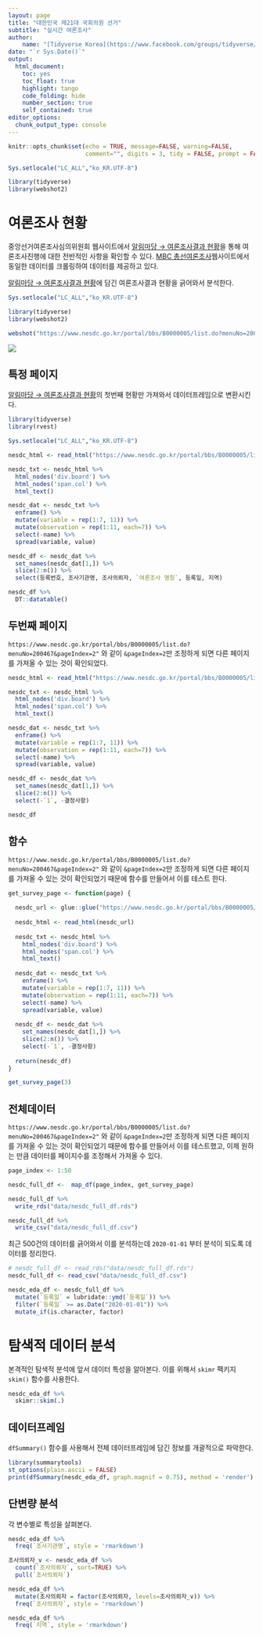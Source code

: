 ```yaml
---
layout: page
title: "대한민국 제21대 국회의원 선거"
subtitle: "실시간 여론조사"
author:
    name: "[Tidyverse Korea](https://www.facebook.com/groups/tidyverse/)"
date: "`r Sys.Date()`"
output:
  html_document: 
    toc: yes
    toc_float: true
    highlight: tango
    code_folding: hide
    number_section: true
    self_contained: true
editor_options: 
  chunk_output_type: console
---
```


```r
knitr::opts_chunk$set(echo = TRUE, message=FALSE, warning=FALSE,
                      comment="", digits = 3, tidy = FALSE, prompt = FALSE, fig.align = 'center')

Sys.setlocale("LC_ALL","ko_KR.UTF-8")

library(tidyverse)
library(webshot2)
```


# 여론조사 현황 {#election-polls-news}

중앙선거여론조사심의위원회 웹사이트에서 
[알림마당 &rarr; 여론조사결과 현황](https://www.nesdc.go.kr/portal/bbs/B0000005/list.do?menuNo=200467)을 통해 여론조사진행에 대한 전반적인 사항을 확인할 수 있다. [MBC 총선여론조사](http://poll-mbc.co.kr/)웹사이트에서 동일한 데이터를 크롤링하여 데이터를 제공하고 있다.

[알림마당 &rarr; 여론조사결과 현황](https://www.nesdc.go.kr/portal/bbs/B0000005/list.do?menuNo=200467)에 담긴 여론조사결과 현황을 긁어와서 분석한다.

```r
Sys.setlocale("LC_ALL","ko_KR.UTF-8")

library(tidyverse)
library(webshot2)

webshot("https://www.nesdc.go.kr/portal/bbs/B0000005/list.do?menuNo=200467", "fig/nesdc.png")
```

![](fig/nesdc.png)

## 특정 페이지 {#election-polls-news-one}

[알림마당 &rarr; 여론조사결과 현황](https://www.nesdc.go.kr/portal/bbs/B0000005/list.do?menuNo=200467)의 첫번째 현황만 가져와서 데이터프레임으로 변환시킨다.

```r
library(tidyverse)
library(rvest)

Sys.setlocale("LC_ALL","ko_KR.UTF-8")

nesdc_html <- read_html("https://www.nesdc.go.kr/portal/bbs/B0000005/list.do?menuNo=200467")

nesdc_txt <- nesdc_html %>% 
  html_nodes('div.board') %>% 
  html_nodes('span.col') %>% 
  html_text()

nesdc_dat <- nesdc_txt %>% 
  enframe() %>% 
  mutate(variable = rep(1:7, 11)) %>% 
  mutate(observation = rep(1:11, each=7)) %>% 
  select(-name) %>% 
  spread(variable, value)

nesdc_df <- nesdc_dat %>% 
  set_names(nesdc_dat[1,]) %>% 
  slice(2:n()) %>% 
  select(등록번호, 조사기관명, 조사의뢰자, `여론조사 명칭`, 등록일, 지역)

nesdc_df %>% 
  DT::datatable()
```


## 두번째 페이지 {#election-polls-news-all}


`https://www.nesdc.go.kr/portal/bbs/B0000005/list.do?menuNo=200467&pageIndex=2"` 와 같이 `&pageIndex=2`만 조정하게 되면 다른 페이지를 가져올 수 있는 것이 확인되었다.

```r
nesdc_html <- read_html("https://www.nesdc.go.kr/portal/bbs/B0000005/list.do?menuNo=200467&pageIndex=2")

nesdc_txt <- nesdc_html %>% 
  html_nodes('div.board') %>% 
  html_nodes('span.col') %>% 
  html_text()

nesdc_dat <- nesdc_txt %>% 
  enframe() %>% 
  mutate(variable = rep(1:7, 11)) %>% 
  mutate(observation = rep(1:11, each=7)) %>% 
  select(-name) %>% 
  spread(variable, value)

nesdc_df <- nesdc_dat %>% 
  set_names(nesdc_dat[1,]) %>% 
  slice(2:n()) %>% 
  select(-`1`, -결정사항)

nesdc_df
```

## 함수 {#election-polls-news-all-function}

`https://www.nesdc.go.kr/portal/bbs/B0000005/list.do?menuNo=200467&pageIndex=2"` 와 같이 `&pageIndex=2`만 조정하게 되면 다른 페이지를 가져올 수 있는 것이 확인되었기 때문에 함수를 만들어서 이를 테스트 한다.

```r

get_survey_page <- function(page) {
  
  nesdc_url <- glue::glue("https://www.nesdc.go.kr/portal/bbs/B0000005/list.do?menuNo=200467&pageIndex={page}")
  
  nesdc_html <- read_html(nesdc_url)
  
  nesdc_txt <- nesdc_html %>% 
    html_nodes('div.board') %>% 
    html_nodes('span.col') %>% 
    html_text()
  
  nesdc_dat <- nesdc_txt %>% 
    enframe() %>% 
    mutate(variable = rep(1:7, 11)) %>% 
    mutate(observation = rep(1:11, each=7)) %>% 
    select(-name) %>% 
    spread(variable, value)
  
  nesdc_df <- nesdc_dat %>% 
    set_names(nesdc_dat[1,]) %>% 
    slice(2:n()) %>% 
    select(-`1`, -결정사항)
  
  return(nesdc_df)
}

get_survey_page(3)
```


## 전체데이터 {#election-polls-news-all-crawl}

`https://www.nesdc.go.kr/portal/bbs/B0000005/list.do?menuNo=200467&pageIndex=2"` 와 같이 `&pageIndex=2`만 조정하게 되면 다른 페이지를 가져올 수 있는 것이 확인되었기 때문에 함수를 만들어서 이를 테스트했고, 이제 원하는 만큼 데이터를 페이지수를 조정해서 가져올 수 있다.

```r
page_index <- 1:50

nesdc_full_df <-  map_df(page_index, get_survey_page)

nesdc_full_df %>% 
  write_rds("data/nesdc_full_df.rds")

nesdc_full_df %>% 
  write_csv("data/nesdc_full_df.csv")
```

최근 500건의 데이터를 긁어와서 이를 분석하는데 `2020-01-01` 부터 분석이 되도록 데이터를 정리한다.

```r
# nesdc_full_df <- read_rds("data/nesdc_full_df.rds")
nesdc_full_df <- read_csv("data/nesdc_full_df.csv")

nesdc_eda_df <- nesdc_full_df %>% 
  mutate(`등록일` = lubridate::ymd(`등록일`)) %>% 
  filter(`등록일` >= as.Date("2020-01-01")) %>% 
  mutate_if(is.character, factor)
```


# 탐색적 데이터 분석 {#election-polls-EDA}

본격적인 탐색적 분석에 앞서 데이터 특성을 알아본다.
이를 위해서 `skimr` 팩키지 `skim()` 함수를 사용한다.

```r
nesdc_eda_df %>% 
  skimr::skim(.)
```

## 데이터프레임 {#election-polls-EDA-df}

`dfSummary()` 함수를 사용해서 전체 데이터프레임에 담긴 정보를 개괄적으로 파악한다.

```r
library(summarytools)
st_options(plain.ascii = FALSE)
print(dfSummary(nesdc_eda_df, graph.magnif = 0.75), method = 'render')
```

## 단변량 분석 {#election-polls-EDA-univariate}

각 변수별로 특성을 살펴본다. 

```r
nesdc_eda_df %>% 
  freq(`조사기관명`, style = 'rmarkdown')
```

```r
조사의뢰자_v <- nesdc_eda_df %>% 
  count(`조사의뢰자`, sort=TRUE) %>% 
  pull(`조사의뢰자`)

nesdc_eda_df %>% 
  mutate(조사의뢰자 = factor(조사의뢰자, levels=조사의뢰자_v)) %>% 
  freq(`조사의뢰자`, style = 'rmarkdown')
```

```r
nesdc_eda_df %>% 
  freq(`지역`, style = 'rmarkdown')
```